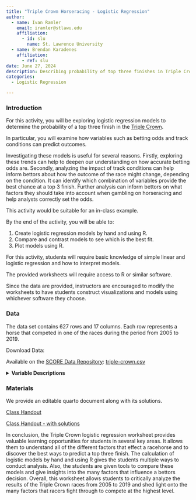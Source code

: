 ```yaml
---
title: "Triple Crown Horseracing - Logistic Regression"
author: 
  - name: Ivan Ramler
    email: iramler@stlawu.edu
    affiliation: 
      - id: slu
        name: St. Lawrence University
  - name: Brendan Karadenes
    affiliation:
      - ref: slu
date: June 27, 2024
description: Describing probability of top three finishes in Triple Crown horseracing.
categories:
  - Logistic Regression

---
```


### Introduction

For this activity, you will be exploring logistic regression models to determine the probability of a top three finish in the [Triple Crown](https://www.kentuckyderby.com/triple-crown/){target="_blank"}. 

In particular, you will examine how variables such as betting odds and track conditions can predict outcomes. 

Investigating these models is useful for several reasons. Firstly, exploring these trends can help to deepen our understanding on how accurate betting odds are. Secondly, analyzing the impact of track conditions can help inform bettors about how the outcome of the race might change, depending on the condition. It can identify which combination of variables provide the best chance at a top 3 finish. Further analysis can inform bettors on what factors they should take into account when gambling on horseracing and help analysts correctly set the odds.

::: {.callout-note collapse="true" title="Activity Length" appearance="minimal"}
This activity would be suitable for an in-class example.
:::

::: {.callout-note collapse="true" title="Learning Objectives" appearance="minimal"}
By the end of the activity, you will be able to:

1.  Create logistic regression models by hand and using R.
2.  Compare and contrast models to see which is the best fit.
3.  Plot models using R.
:::

::: {.callout-note collapse="true" title="Methods" appearance="minimal"}
For this activity, students will require basic knowledge of simple linear and logistic regression and how to interpret models. 
:::

::: {.callout-note collapse="true" title="Technology Requiremens" appearance="minimal"}
The provided worksheets will require access to R or similar software. 

Since the data are provided, instructors are encouraged to modify the worksheets to have students construct visualizations and models using whichever software they choose.
:::

### Data

The data set contains 627 rows and 17 columns. Each row represents a horse that competed in one of the races during the period from 2005 to 2019.

Download Data: 

Available on the [SCORE Data Repository](https://data.scorenetwork.org/): [triple-crown.csv](https://github.com/SCOREnetworkorg/sports-data-repository/raw/main/data/triple-crown.csv)

<details>
<summary><b>Variable Descriptions</b></summary>

| Variable       | Description                                                              |
|-----------------|-------------------------------------------------------|
| final_place      | the place the horse came in                                                 |
| PP  | pole position                        |
| Horse   | name of the horse                          |
| Jockey | first and last name of the jockey |
| Trainer           | first and last name of the horse's trainer                                                           |
| Odds         | betting odds of winning pre-race                                                         |
| Win           | winning bet payout (in dollars)                                       |
| Place     | payout of a place bet (in dollars)                                                    |
| Show     | payout of a show bet (in dollars)                                             |
| year    | year of the race             |
| race    | name of the race        |
| high_temp      | high temperature on day of the race (Fahrenheit)                                                  |
| low_temp  | low temperature on day of the race (Fahrenheit)                                            |
| precipitation_24hrs | amount of total rainfall on day of the race (inches)                                                    |
| weather | description of weather on race day                                                    |
| track_condition | description of condition of the track surface on race day |
| attendance | total number of spectators at the race |

**Data Source**

[Kaggle](https://www.kaggle.com/datasets/jmolitoris/triple-crown-of-horse-races-2005-2019/data){target="_blank}

</details>

### Materials

We provide an editable quarto document along with its solutions. 

[Class Handout](triple-crown-worksheet.qmd)

[Class Handout - with solutions](triple-crown-worksheet-key.qmd)

::: {.callout-note collapse="true" title="Conclusion" appearance="minimal"}
In conclusion, the Triple Crown logistic regression worksheet provides valuable learning opportunities for students in several key areas. It allows them to understand all of the different factors that effect a racehorse and to discover the best ways to predict a top three finish. The calculation of logistic models by hand and using R gives the students multiple ways to conduct analysis. Also, the students are given tools to compare these models and give insights into the many factors that influence a bettors decision. Overall, this worksheet allows students to critically analyze the results of the Triple Crown races from 2005 to 2019 and shed light onto the many factors that racers fight through to compete at the highest level.
:::






